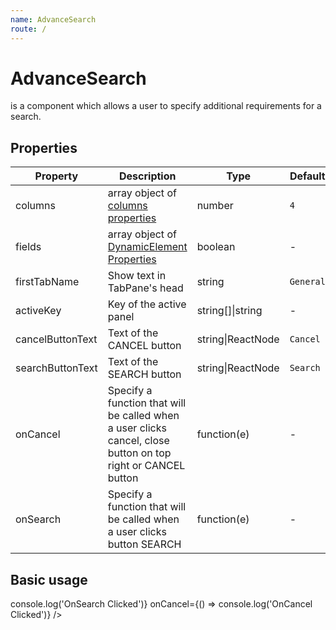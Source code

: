 ```yaml
---
name: AdvanceSearch
route: /
---
```



# AdvanceSearch

is a component which allows a user to specify additional requirements for a search.

## Properties

| Property | Description | Type | Default |
| -------- | ----------- | ---- | ------- |
| columns |array object of [columns properties](/editable-table#columns-properties) | number | `4` |
| fields |array object of [DynamicElement Properties](/dynamic-element#fields-properties) | boolean | - |
| firstTabName | Show text in TabPane's head | string | `General` |
| activeKey | Key of the active panel | string[]\|string | - |
| cancelButtonText | Text of the CANCEL button | string\|ReactNode | `Cancel` |
| searchButtonText | Text of the SEARCH button | string\|ReactNode | `Search` |
| onCancel | Specify a function that will be called when a user clicks cancel, close button on top right or CANCEL button | function(e) | - |
| onSearch | Specify a function that will be called when a user clicks button SEARCH | function(e) | - |

## Basic usage
<Playground>
    <AdvanceSearch 
        activeKey='1'
                fields={[
                    {
                        formItem: {
                            label: 'Name',
                            key: 'name',
                            colon: false
                        },
                        decorator: {},
                        element: {
                            placeholder: 'Name'
                        },
                        type: 'input',
                        name: 'name'
                    },
                    {
                        formItem: {
                            label: 'Name 2',
                            key: 'name_2',
                            colon: false
                        },
                        decorator: {},
                        element: {
                            placeholder: 'Name 2'
                        },
                        type: 'input',
                        name: 'name_2'
                    },
                    {
                        formItem: {
                            label: 'Status',
                            key: 'is_active',
                            colon: false
                        },
                        decorator: { rules: [ { required: false } ], valuePropName: 'checked', initialValue: true },
                        element: {},
                        type: 'switch',
                        name: 'is_active'
                    }
                ]}
                onSearch={() => console.log('OnSearch Clicked')}
                onCancel={() => console.log('OnCancel Clicked')}
    />
</Playground>